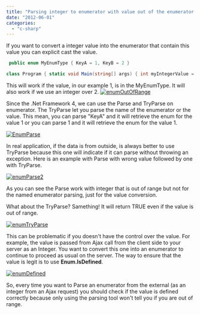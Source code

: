 ```yaml
---
title: "Parsing integer to enumerator with value out of the enumerator range"
date: "2012-06-01"
categories: 
  - "c-sharp"
---
```


If you want to convert a integer value into the enumerator that contain this value you can explicit cast the value.


```csharp
 public enum MyEnumType { KeyA = 1, KeyB = 2 }

class Program { static void Main(string[] args) { int myIntegerValue = 1; MyEnumType enu = (MyEnumType)myIntegerValue; Console.Read(); } } 
```

This will work if the value, in our example 1, is in the MyEnumType. It will also work if we use an integer over 2. [![](http://patrickdesjardins.com/blog/wp-content/uploads/2012/05/enumOutOfRange-400x212.png "enumOutOfRange")](http://patrickdesjardins.com/blog/parsing-integer-to-enumerator-with-value-out-of-the-enumerator-range/enumoutofrange)

Since the .Net Framework 4, we can use the Parse and TryParse on enumerator. The TryParse let you parse the name of the enumerator or the value. This mean, you can parse "KeyA" and it will retrieve the enum for the value 1 or you can parse 1 and it will retrieve the enum for the value 1.

[![](http://patrickdesjardins.com/blog/wp-content/uploads/2012/05/EnumParse-400x134.png "EnumParse")](http://patrickdesjardins.com/blog/parsing-integer-to-enumerator-with-value-out-of-the-enumerator-range/enumparse)

In real application, if the data is from outside, is always better to use TryParse because this one will indicate if it can parse without throwing an exception. Here is an example with Parse with wrong value followed by one with TryParse.

[![](http://patrickdesjardins.com/blog/wp-content/uploads/2012/05/enumParse2-400x153.png "enumParse2")](http://patrickdesjardins.com/blog/parsing-integer-to-enumerator-with-value-out-of-the-enumerator-range/enumparse2)

As you can see the Parse work with integer that is out of range but not for the named enumerator parsing, just for the value conversion.

What about the TryParse? Samething! It will return TRUE even if the value is out of range.

[![](http://patrickdesjardins.com/blog/wp-content/uploads/2012/05/enumTryParse-400x185.png "enumTryParse")](http://patrickdesjardins.com/blog/parsing-integer-to-enumerator-with-value-out-of-the-enumerator-range/enumtryparse)

This can be problematic if you doesn't have the control over the value. For example, the value is passed from Ajax call from the client side to your server as an Integer. You want to convert this one into an enumerator to continue to proceed as usual on the server. The way to ensure that the value is legit is to use **Enum.IsDefined**.

[![](http://patrickdesjardins.com/blog/wp-content/uploads/2012/05/enumDefined-400x237.png "enumDefined")](http://patrickdesjardins.com/blog/parsing-integer-to-enumerator-with-value-out-of-the-enumerator-range/enumdefined)

So, every time you want to Parse an enumerator from the external (as an integer from an Ajax request) you should check if the value is defined correctly because only using the parsing tool won't tell you if you are out of range.
